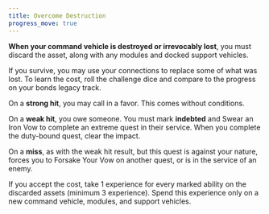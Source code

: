 ```yaml
---
title: Overcome Destruction
progress_move: true
---
```


**When your command vehicle is destroyed or irrevocably lost**, you must discard the asset, along with any modules and docked support vehicles.

If you survive, you may use your connections to replace some of what was lost. To learn the cost, roll the challenge dice and compare to the progress on your bonds legacy track.

On a **strong hit**, you may call in a favor. This comes without conditions.

On a **weak hit**, you owe someone. You must mark **indebted** and <RouterLink to='/moves/quest/swear_an_iron_vow'>Swear an Iron Vow</RouterLink> to complete an extreme quest in their service. When you complete the duty-bound quest, clear the impact.

On a **miss**, as with the weak hit result, but this quest is against your nature, forces you to <RouterLink to='/moves/quest/forsake_your_vow'>Forsake Your Vow</RouterLink> on another quest, or is in the service of an enemy.

If you accept the cost, take 1 experience for every marked ability on the discarded assets (minimum 3 experience). Spend this experience only on a new command vehicle, modules, and support vehicles.
